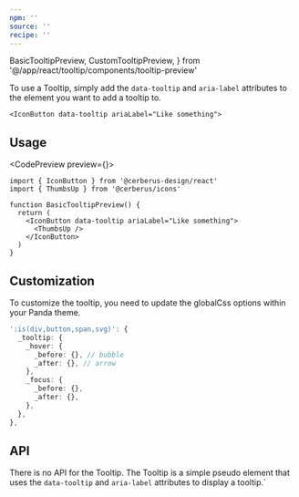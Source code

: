 ```yaml
---
npm: ''
source: ''
recipe: ''
---
```


  BasicTooltipPreview,
  CustomTooltipPreview,
} from '@/app/react/tooltip/components/tooltip-preview'

To use a Tooltip, simply add the `data-tooltip` and `aria-label` attributes to the element you want to add a tooltip to.

```tsx
<IconButton data-tooltip ariaLabel="Like something">
```

## Usage

<CodePreview preview={<BasicTooltipPreview />}>
```tsx title="icon-button.tsx" {6}
import { IconButton } from '@cerberus-design/react'
import { ThumbsUp } from '@cerberus/icons'

function BasicTooltipPreview() {
  return (
    <IconButton data-tooltip ariaLabel="Like something">
      <ThumbsUp />
    </IconButton>
  )
}
```
</CodePreview>

## Customization

To customize the tooltip, you need to update the globalCss options within your Panda theme.

```ts title="globalCss.ts"
':is(div,button,span,svg)': {
  _tooltip: {
    _hover: {
      _before: {}, // bubble
      _after: {}, // arrow
    },
    _focus: {
      _before: {},
      _after: {},
    },
  },
},
```

## API

There is no API for the Tooltip. The Tooltip is a simple pseudo element that uses the `data-tooltip` and `aria-label` attributes to display a tooltip.`